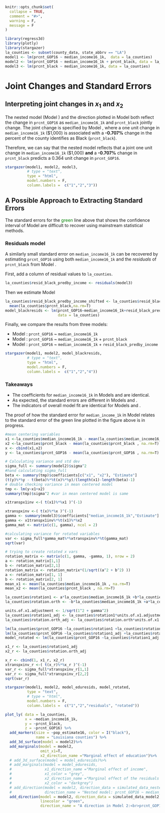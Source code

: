 ```r
knitr::opts_chunk$set(
  collapse = TRUE,
  comment = "#>", 
  warning = F,
  message = F
)
```

```r
library(regress3d)
library(plotly)
library(stargazer)
la_counties <- subset(county_data, state_abbrv == "LA")
model1 <- lm(prcnt_GOP16 ~ median_income16_1k,  data = la_counties)
model2 <- lm(prcnt_GOP16 ~ median_income16_1k + prcnt_black, data = la_counties)
model3 <- lm(prcnt_black ~ median_income16_1k, data = la_counties)

```

# Joint Changes and Standard Errors

## Interpreting joint changes in $x_1$ and $x_2$

The nested model (Model \ref{ypredbyx1}) and the direction plotted in Model \ref{ypredbyx1x2} both reflect the change in `prcnt_GOP16` as `median_income16_1k` and `prcnt_black` jointly change. The joint change is specified by Model \ref{x1predbyx2}, where a one unit change in `median_income16_1k` (\$1,000) is associated with a **-0.707\%** change in the percent of the county identifies as Black (`prcnt_black`).

Therefore, we can say that the nested model reflects that a joint one unit change in `median_income16_1k` (\$1,000) **and** a **-0.707\%** change in `prcnt_black` predicts a 0.364 unit change in `prcnt_GOP16`.

```r
stargazer(model1, model2, model3, 
          # type = "text",
          type = "html",
          model.numbers = F,
          column.labels =  c("1","2","3"))
```

## A Possible Approach to Extracting Standard Errors

The standard errors for the [green]{style="color: green;"} line above that shows the confidence interval of Model \ref{ypredbyx1x2} are difficult to recover using mainstream statistical methods. 

### Residuals model 

A similarly small standard error on `median_income16_1k` can be recovered by estimating `prcnt_GOP16` using both `median_income16_1k` and the *residuals* of `prcnt_black` from Model \ref{x1predbyx2}.

First, add a column of residual values to `la_counties`.

```r
la_counties$resid_black_predby_income <- residuals(model3)
```

Then we estimate Model \ref{ypredbyx1resids}

\begin{align}
y =& \beta_1^{''} x_1 +\beta_2^{''} x^{''}_2 + \beta^{''}_0 +\epsilon^{''} \label{ypredbyx1resids}\\
\text{% GOP} =& \beta^{''}_1*\text{median-income16} + \beta^{''}_1*\text{resid-black-predby-income}+\beta^{''}_0 + \epsilon^{''} \nonumber
\end{align}

```r
la_counties$resid_black_predby_income_shifted <- la_counties$resid_black_predby_income +
  mean(la_counties$prcnt_black,na.rm=T)
model_blackresids <- lm(prcnt_GOP16~median_income16_1k+resid_black_predby_income, 
                        data = la_counties)
```

Finally, we compare the results from three models:
  
  * Model \ref{ypredbyx1}: `prcnt_GOP16` ~ `median_income16_1k`
* Model \ref{ypredbyx1x2}: `prcnt_GOP16` ~ `median_income16_1k` + `prcnt_black`
* Model \ref{ypredbyx1resids}: `prcnt_GOP16` ~ `median_income16_1k` + `resid_black_predby_income`

```r
stargazer(model1, model2, model_blackresids, 
          # type = "text",
          type = "html",
          model.numbers = F,
          column.labels =  c("1","2","4"))
```

### Takeaways

* The coefficients for `median_income16_1k` in Models \ref{ypredbyx1} and \ref{ypredbyx1resids} are identical. 
* As expected, the standard errors are different in Models \ref{ypredbyx1} and \ref{ypredbyx1resids}.
* The indicators of overall model fit are identical for Models \ref{ypredbyx1x2} and \ref{ypredbyx1resids}. 

The proof of how the standard error for `median_income_1k` in Model \ref{ypredbyx1resids} relates to the standard error of the green line plotted in the figure above is in progress.
```r
#mean centering variables
x1 <-la_counties$median_income16_1k - mean(la_counties$median_income16_1k , na.rm=T)
x2 <-la_counties$prcnt_black - mean(la_counties$prcnt_black , na.rm=T)
x <- cbind(x1,x2)
y <- la_counties$prcnt_GOP16 - mean(la_counties$prcnt_GOP16 , na.rm=T)

# Calculating variance and std dev
sigma_full <- summary(model2)$sigma^2
#hand calculating sigma_full
beta <- summary(tmp)$coefficients[c("x1", "x2"), "Estimate"]
(t(y)%*%y - t(beta)%*%t(x)%*%y)/(length(x1)-length(beta)-1)
# double checking variance in mean centered model
tmp <- lm(y~x1+x2) 
summary(tmp)$sigma^2 #var in mean centered model is same

x1transpx1inv <-( t(x1)%*%x1 )^(-1)

xtranspxinv <-( t(x)%*%x )^(-1)
gamma <- summary(model3)$coefficients["median_income16_1k","Estimate"]
gamma <- x1transpx1inv%*%t(x1)%*%x2
gamma_mat <- matrix(c(1, gamma), ncol = 2)

#calculating variance for rotated variables
var <- sigma_full*gamma_mat%*%xtranspxinv%*%t(gamma_mat)
sqrt(var)

# trying to create rotated x vars
rotation_matrix <- matrix(c(1, gamma, -gamma, 1), nrow = 2)
a <- rotation_matrix[1,1]
b <- rotation_matrix[2,1]
rotation_matrix <- rotation_matrix*(1/sqrt((a^2 + b^2) ))
a <- rotation_matrix[1, 1]
b <- rotation_matrix[2, 1]
mean_x1 <- mean(la_counties$median_income16_1k , na.rm=T)
mean_x2 <- mean(la_counties$prcnt_black , na.rm=T)

la_counties$rotation1 <- a*la_counties$median_income16_1k +b*la_counties$prcnt_black  - a*mean_x1 - b*mean_x2
la_counties$rotation.orth <- -b*la_counties$median_income16_1k +a*la_counties$prcnt_black  + b*mean_x1 - a*mean_x2

units.of.x1.adjustment <- 1/sqrt(1^2 + gamma^2)
la_counties$rotation1_adj <- la_counties$rotation1*units.of.x1.adjustment
la_counties$rotation.orth_adj <- la_counties$rotation.orth*units.of.x1.adjustment

lm(la_counties$prcnt_GOP16 ~la_counties$rotation1 +la_counties$rotation.orth) %>% summary(.)
lm(la_counties$prcnt_GOP16 ~la_counties$rotation1_adj +la_counties$rotation.orth_adj) %>% summary(.)
model_rotated <- lm(la_counties$prcnt_GOP16 ~la_counties$rotation1_adj +la_counties$rotation.orth_adj) 

x1_r <- la_counties$rotation1_adj
x2_r <- la_counties$rotation.orth_adj

x_r <- cbind(1, x1_r, x2_r)
xtranspxinv_r <-( t(x_r)%*%x_r )^(-1)
var_r <- sigma_full*xtranspxinv_r[1,1]
var_r <- sigma_full*xtranspxinv_r[2,2]
sqrt(var_r)

stargazer(model1, model2, model_eduresids, model_rotated,
          type = "text",
          # type = "html",
          model.numbers = F,
          column.labels =  c("1","2","residuals", "rotated"))

```


```r
plot_ly( data = la_counties,
         x = ~median_income16_1k,
         y = ~prcnt_black,
         z = ~prcnt_GOP16) %>%
  add_markers(size = ~pop_estimate16, color = I("black"),
              name = "Louisiana counties") %>%
  add_3d_surface(model = model2)%>%
  add_marginals(model = model2,
                omit_x1=T,
                x2_direction_name ="Marginal effect of education")%>%
  # add_3d_surface(model = model_eduresids)%>%
  # add_marginals(model = model_eduresids,
  #               x1_direction_name ="Marginal effect of income",
  #               x1_color = "grey",
  #               x2_direction_name ="Marginal effect of the residuals of education",
  #               x2_color = "darkgrey")
  # add_direction(model = model2, direction_data = simulated_data_nested_model,
  #               direction_name = "Nested model: prcnt_GOP16 ~ median_income16_1k,<br> omitting prcnt_black") %>%
  add_direction(model = model2, direction_data = simulated_data_model2,
                linecolor = "green",
                direction_name = "A direction in Model 2:<br>prcnt_GOP16 ~ median_income16_1k + prcnt_black")
```
